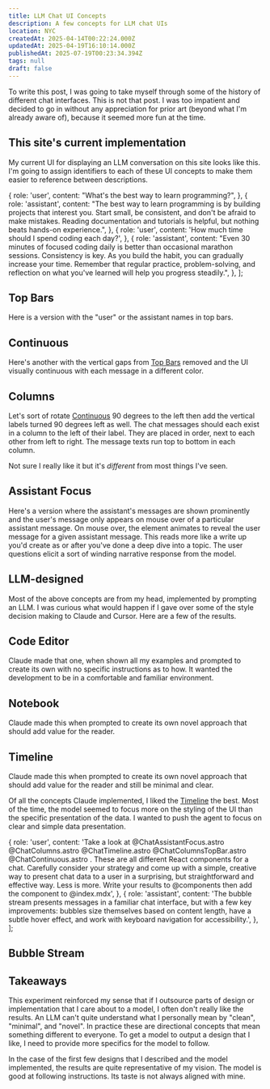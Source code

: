 ```yaml
---
title: LLM Chat UI Concepts
description: A few concepts for LLM chat UIs
location: NYC
createdAt: 2025-04-14T00:22:24.000Z
updatedAt: 2025-04-19T16:10:14.000Z
publishedAt: 2025-07-19T00:23:34.394Z
tags: null
draft: false
---
```



To write this post, I was going to take myself through some of the history of different chat interfaces.
This is not that post.
I was too impatient and decided to go in without any appreciation for prior art (beyond what I'm already aware of), because it seemed more fun at the time.

## This site's current implementation

My current UI for displaying an LLM conversation on this site looks like this.
I'm going to assign identifiers to each of these UI concepts to make them easier to reference between descriptions.

  {
    role: 'user',
    content: "What's the best way to learn programming?",
  },
  {
    role: 'assistant',
    content:
      "The best way to learn programming is by building projects that interest you. Start small, be consistent, and don't be afraid to make mistakes. Reading documentation and tutorials is helpful, but nothing beats hands-on experience.",
  },
  {
    role: 'user',
    content: 'How much time should I spend coding each day?',
  },
  {
    role: 'assistant',
    content:
      "Even 30 minutes of focused coding daily is better than occasional marathon sessions. Consistency is key. As you build the habit, you can gradually increase your time. Remember that regular practice, problem-solving, and reflection on what you've learned will help you progress steadily.",
  },
];

<Chat model="claude-3-7-sonnet" messages={messages} />

## Top Bars

Here is a version with the "user" or the assistant names in top bars.


<ChatTopBar model="claude-3-7-sonnet" messages={messages} />

## Continuous

Here's another with the vertical gaps from [Top Bars](#top-bars) removed and the UI visually continuous with each message in a different color.


<ChatContinuous model="claude-3-7-sonnet" messages={messages} />

## Columns

Let's sort of rotate [Continuous](#continuous) 90 degrees to the left then add the vertical labels turned 90 degrees left as well.
The chat messages should each exist in a column to the left of their label.
They are placed in order, next to each other from left to right.
The message texts run top to bottom in each column.


<ChatColumns model="claude-3-7-sonnet" messages={messages} />

Not sure I really like it but it's _different_ from most things I've seen.

## Assistant Focus

Here's a version where the assistant's messages are shown prominently and the user's message only appears on mouse over of a particular assistant message.
On mouse over, the element animates to reveal the user message for a given assistant message.
This reads more like a write up you'd create as or after you've done a deep dive into a topic.
The user questions elicit a sort of winding narrative response from the model.


<ChatAssistantFocus model="claude-3-7-sonnet" messages={messages} />

## LLM-designed

Most of the above concepts are from my head, implemented by prompting an LLM.
I was curious what would happen if I gave over some of the style decision making to Claude and Cursor.
Here are a few of the results.

## Code Editor


<ChatCodeEditor model="claude-3-7-sonnet" messages={messages} />

Claude made that one, when shown all my examples and prompted to create its own with no specific instructions as to how.
It wanted the development to be in a comfortable and familiar environment.

## Notebook


<ChatNotebook model="claude-3-7-sonnet" messages={messages} />

Claude made this when prompted to create its own novel approach that should add value for the reader.

## Timeline


<ChatTimeline model="claude-3-7-sonnet" messages={messages} />

Claude made this when prompted to create its own novel approach that should add value for the reader and still be minimal and clear.

Of all the concepts Claude implemented, I liked the [Timeline](#timeline) the best.
Most of the time, the model seemed to focus more on the styling of the UI than the specific presentation of the data.
I wanted to push the agent to focus on clear and simple data presentation.

  {
    role: 'user',
    content:
      'Take a look at @ChatAssistantFocus.astro @ChatColumns.astro @ChatTimeline.astro @ChatColumnsTopBar.astro @ChatContinuous.astro . These are all different React components for a chat. Carefully consider your strategy and come up with a simple, creative way to present chat data to a user in a surprising, but straightforward and effective way. Less is more. Write your results to @components then add the component to @index.mdx',
  },
  {
    role: 'assistant',
    content:
      'The bubble stream presents messages in a familiar chat interface, but with a few key improvements: bubbles size themselves based on content length, have a subtle hover effect, and work with keyboard navigation for accessibility.',
  },
];

<Chat model="claude-3-7-sonnet" messages={design_message} />

## Bubble Stream


<ChatBubbleStream model="claude-3-7-sonnet" messages={messages} />

## Takeaways

This experiment reinforced my sense that if I outsource parts of design or implementation that I care about to a model, I often don't really like the results.
An LLM can't quite understand what I personally mean by "clean", "minimal", and "novel".
In practice these are directional concepts that mean something different to everyone.
To get a model to output a design that I like, I need to provide more specifics for the model to follow.

In the case of the first few designs that I described and the model implemented, the results are quite representative of my vision.
The model is good at following instructions.
Its taste is not always aligned with mine.
